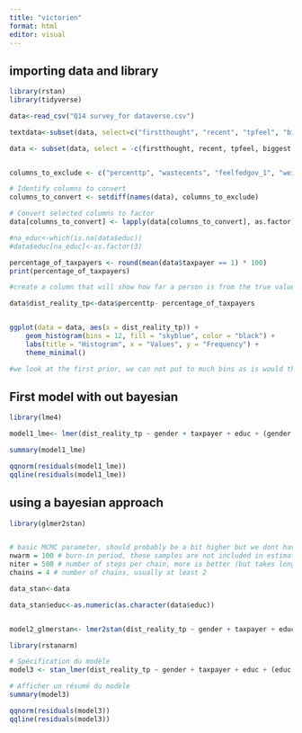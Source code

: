 ```yaml
---
title: "victorien"
format: html
editor: visual
---
```


## importing data and library

```r
library(rstan)
library(tidyverse)

data<-read_csv("Q14 survey_for dataverse.csv")
```

```r
textdata<-subset(data, select=c("firstthought", "recent", "tpfeel", "biggest", "paystub", "depend", "glad", "upset", "benefit", "wastethink","eitcexp", "eitcthink"))

data <- subset(data, select = -c(firstthought, recent, tpfeel, biggest, paystub, depend, glad, upset, benefit, wastethink, eitcexp, eitcthink))


columns_to_exclude <- c("percenttp", "wastecents", "feelfedgov_1", "weightvec")

# Identify columns to convert
columns_to_convert <- setdiff(names(data), columns_to_exclude)

# Convert selected columns to factor
data[columns_to_convert] <- lapply(data[columns_to_convert], as.factor)

#na_educ<-which(is.na(data$educ))
#data$educ[na_educ]<-as.factor(3)

```

```r

percentage_of_taxpayers <- round(mean(data$taxpayer == 1) * 100)
print(percentage_of_taxpayers)

#create a column that will show how far a person is from the true value of taxpayers 

data$dist_reality_tp<-data$percenttp- percentage_of_taxpayers


ggplot(data = data, aes(x = dist_reality_tp)) +
    geom_histogram(bins = 12, fill = "skyblue", color = "black") +
    labs(title = "Histogram", x = "Values", y = "Frequency") +
    theme_minimal()

#we look at the first prior, we can not put to much bins as is would then be too precise and we would not see a good looking distribuiton 
```

## First model with out bayesian 

```r
library(lme4)

model1_lme<- lmer(dist_reality_tp ~ gender + taxpayer + educ + (gender| educ), data, REML = FALSE )

summary(model1_lme)

qqnorm(residuals(model1_lme))
qqline(residuals(model1_lme))
```

## using a bayesian approach

```r
library(glmer2stan)


# basic MCMC parameter, should probably be a bit higher but we dont have all day!
nwarm = 100 # burn-in period, these samples are not included in estimation
niter = 500 # number of steps per chain, more is better (but takes longer)
chains = 4 # number of chains, usually at least 2

data_stan<-data

data_stan$educ<-as.numeric(as.character(data$educ))


model2_glmerstan<- lmer2stan(dist_reality_tp ~ gender + taxpayer + educ + (gender| educ), data_stan, calcWAIC=T, warmup=nwarm,iter = niter, chains=chains)
```

```r
library(rstanarm)

# Spécification du modèle
model3 <- stan_lmer(dist_reality_tp ~ gender + taxpayer + educ + (educ|gender), data = data_stan, iter = niter, warmup = nwarm, chains = chains)

# Afficher un résumé du modèle
summary(model3)

```

```r
qqnorm(residuals(model3))
qqline(residuals(model3))
```
